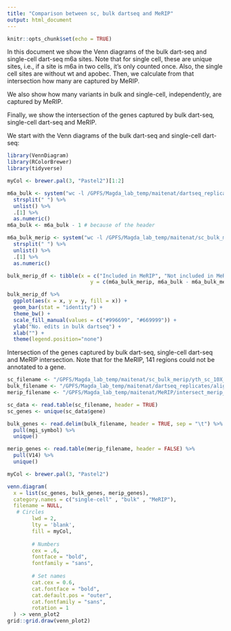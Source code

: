 ```yaml
---
title: "Comparison between sc, bulk dartseq and MeRIP"
output: html_document
---
```


```r
knitr::opts_chunk$set(echo = TRUE)
```

In this document we show the Venn diagrams of the bulk dart-seq and single-cell dart-seq m6a sites. Note that for single cell, these are unique sites, i.e., if a site is m6a in two cells, it's only counted once. Also, the single cell sites are without wt and apobec. Then, we calculate from that intersection how many are captured by MeRIP.

We also show how many variants in bulk and single-cell, independently, are captured by MeRIP.

Finally, we show the intersection of the genes captured by bulk dart-seq, single-cell dart-seq and MeRIP.

We start with the Venn diagrams of the bulk dart-seq and single-cell dart-seq:

```r
library(VennDiagram)
library(RColorBrewer)
library(tidyverse)

myCol <- brewer.pal(3, "Pastel2")[1:2]

m6a_bulk <- system("wc -l /GPFS/Magda_lab_temp/maitenat/dartseq_replicates/aligned/hippo-V2_yth_filt-all_annot.bed", intern = TRUE) %>% 
  strsplit(" ") %>% 
  unlist() %>%
  .[1] %>%
  as.numeric()
m6a_bulk <- m6a_bulk - 1 # because of the header

m6a_bulk_merip <- system("wc -l /GPFS/Magda_lab_temp/maitenat/sc_bulk_merip/yth_bulk_merip_common.bed", intern = TRUE) %>% 
  strsplit(" ") %>% 
  unlist() %>%
  .[1] %>%
  as.numeric()

bulk_merip_df <- tibble(x = c("Included in MeRIP", "Not included in MeRIP"),
                           y = c(m6a_bulk_merip, m6a_bulk - m6a_bulk_merip))

bulk_merip_df %>%
  ggplot(aes(x = x, y = y, fill = x)) + 
  geom_bar(stat = "identity") +
  theme_bw() +
  scale_fill_manual(values = c("#996699", "#669999")) +
  ylab("No. edits in bulk dartseq") +
  xlab("") +
  theme(legend.position="none")

```

Intersection of the genes captured by bulk dart-seq, single-cell dart-seq and MeRIP intersection. Note that for the MeRIP, 141 regions could not be annotated to a gene. 


```r
sc_filename <- "/GPFS/Magda_lab_temp/maitenat/sc_bulk_merip/yth_sc_10X_unique.bed"
bulk_filename <- "/GPFS/Magda_lab_temp/maitenat/dartseq_replicates/aligned/hippo-V2_yth_filt-all_annot_symbol.txt"
merip_filename <- "/GPFS/Magda_lab_temp/maitenat/MeRIP/intersect_merip_annot_nodup.bed"

sc_data <- read.table(sc_filename, header = TRUE)
sc_genes <- unique(sc_data$gene)

bulk_genes <- read.delim(bulk_filename, header = TRUE, sep = "\t") %>%
  pull(mgi_symbol) %>%
  unique()

merip_genes <- read.table(merip_filename, header = FALSE) %>%
  pull(V14) %>%
  unique()

myCol <- brewer.pal(3, "Pastel2")

venn.diagram(
  x = list(sc_genes, bulk_genes, merip_genes),
  category.names = c("single-cell" , "bulk" , "MeRIP"),
  filename = NULL,
   # Circles
        lwd = 2,
        lty = 'blank',
        fill = myCol,
        
        # Numbers
        cex = .6,
        fontface = "bold",
        fontfamily = "sans",
        
        # Set names
        cat.cex = 0.6,
        cat.fontface = "bold",
        cat.default.pos = "outer",
        cat.fontfamily = "sans",
        rotation = 1
  ) -> venn_plot2
grid::grid.draw(venn_plot2)

```

